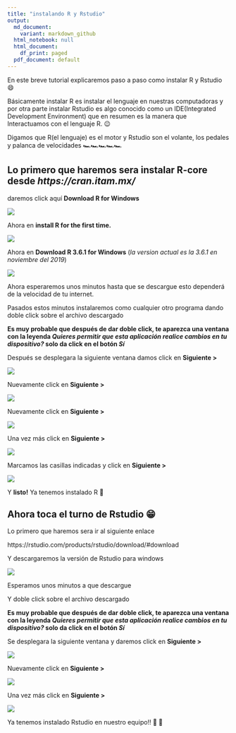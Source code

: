 ```yaml
---
title: "instalando R y Rstudio"
output:
  md_document:
    variant: markdown_github
  html_notebook: null
  html_document:
    df_print: paged
  pdf_document: default
---
```


En este breve tutorial explicaremos paso a paso como instalar R y Rstudio 😄

Básicamente instalar R es instalar el lenguaje en nuestras computadoras y por
otra parte instalar Rstudio es algo conocido como un IDE(Integrated Development Environment)
que en resumen es la manera que Interactuamos con el lenguaje R. 😉

Digamos que R(el lenguaje) es el motor y Rstudio son el volante, los pedales y palanca de velocidades
🏎️🏎️🏎️🏎️🏎️

## Lo primero que haremos sera instalar R-core desde *https://cran.itam.mx/*

daremos click aquí **Download R for Windows**

![](images/Captura de pantalla (23).png)


Ahora en **install R for the first time.**


![](images/Captura de pantalla (28).png)


Ahora en **Download R 3.6.1 for Windows**
(*la version actual es la 3.6.1 en noviembre del 2019*)

![](images/Captura de pantalla (22).png)

Ahora esperaremos unos minutos hasta que se descargue esto dependerá de la
velocidad de tu internet.

Pasados estos minutos instalaremos como cualquier otro programa dando doble
click sobre el archivo descargado

**Es muy probable que después de dar doble click, te aparezca una ventana con la leyenda _Quieres permitir que esta aplicación realice cambios en tu dispositivo?_ solo da click en el botón _Sí_**


Después se desplegara la siguiente ventana
damos click en **Siguiente >**

![](images/Captura de pantalla (15).png)

Nuevamente click en **Siguiente >**


![](images/Captura de pantalla (16).png)


Nuevamente click en **Siguiente >**


![](images/Captura de pantalla (17).png)


Una vez más click en **Siguiente >**


![](images/Captura de pantalla (20).png)


Marcamos las casillas indicadas y click en **Siguiente >**


![](images/Captura de pantalla (21).png)

Y **listo!** Ya tenemos instalado R 🥳

## Ahora toca el turno de Rstudio 😁

Lo primero que haremos sera ir al siguiente enlace

https://rstudio.com/products/rstudio/download/#download

Y descargaremos la versión de Rstudio para windows


![](images/Captura de pantalla (27).png)

Esperamos unos minutos a que descargue

Y doble click sobre el archivo descargado

**Es muy probable que después de dar doble click, te aparezca una ventana con la leyenda _Quieres permitir que esta aplicación realice cambios en tu dispositivo?_ solo da click en el botón _Sí_**

Se desplegara la siguiente ventana y daremos
click en **Siguiente >**

![](images/Captura de pantalla (24).png)

Nuevamente click en **Siguiente >**


![](images/Captura de pantalla (25).png)

Una vez más click en **Siguiente >**


![](images/Captura de pantalla (26).png)


Ya tenemos instalado Rstudio en nuestro equipo!! 🥳 🥳
